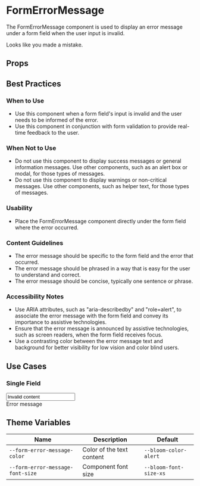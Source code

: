
<Meta title="Forms/FormErrorMessage" component={FormErrorMessage} />

# FormErrorMessage

The FormErrorMessage component is used to display an error message under a form field when the user input is invalid.

<Canvas>
  <Story name="Error Message">
    <FormErrorMessage>Looks like you made a mistake.</FormErrorMessage>
  </Story>
</Canvas>

## Props

<ArgsTable of={FormErrorMessage} />

## Best Practices

### When to Use

- Use this component when a form field's input is invalid and the user needs to be informed of the error.
- Use this component in conjunction with form validation to provide real-time feedback to the user.

### When Not to Use

- Do not use this component to display success messages or general information messages. Use other components, such as an alert box or modal, for those types of messages.
- Do not use this component to display warnings or non-critical messages. Use other components, such as helper text, for those types of messages.

### Usability

- Place the FormErrorMessage component directly under the form field where the error occurred.

### Content Guidelines

- The error message should be specific to the form field and the error that occurred.
- The error message should be phrased in a way that is easy for the user to understand and correct.
- The error message should be concise, typically one sentence or phrase.

### Accessibility Notes

- Use ARIA attributes, such as "aria-describedby" and "role=alert", to associate the error message with the form field and convey its importance to assistive technologies.
- Ensure that the error message is announced by assistive technologies, such as screen readers, when the form field receives focus.
- Use a contrasting color between the error message text and background for better visibility for low vision and color blind users.

## Use Cases

### Single Field

<Canvas>
  <Story name="Single Field Error">
    <div>
      <input
        type="text"
        value="Invalid content"
        aria-describedby="example-error"
        style={{
          border: "1px solid var(--bloom-color-alert)",
          padding: "var(--bloom-s2) var(--bloom-s3)",
          borderRadius: "var(--bloom-rounded)",
        }}
      />
    </div>
    <FormErrorMessage id="example-error">Error message</FormErrorMessage>
  </Story>
</Canvas>

## Theme Variables

| Name                             | Description               | Default                                                    |
| -------------------------------- | ------------------------- | ---------------------------------------------------------- |
| `--form-error-message-color`     | Color of the text content | `--bloom-color-alert` <Swatch color="bloom-color-alert" /> |
| `--form-error-message-font-size` | Component font size       | `--bloom-font-size-xs`                                     |
